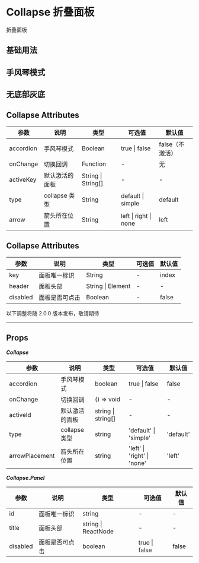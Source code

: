 # Collapse 折叠面板

折叠面板

## 基础用法


<DemoBasic />

## 手风琴模式


<DemoAccordion />

## 无底部灰底


<DemoNobottom />

## Collapse Attributes

| 参数      | 说明           | 类型               | 可选值                | 默认值          |
| --------- | -------------- | ------------------ | --------------------- | --------------- |
| accordion | 手风琴模式     | Boolean            | true \| false         | false（不激活） |
| onChange  | 切换回调       | Function           | -                     | 无              |
| activeKey | 默认激活的面板 | String \| String[] | -                     | -               |
| type      | collapse 类型  | String             | default \| simple     | default         |
| arrow     | 箭头所在位置   | String             | left \| right \| none | left            |

## Collapse Attributes

| 参数     | 说明           | 类型              | 可选值 | 默认值 |
| -------- | -------------- | ----------------- | ------ | ------ |
| key      | 面板唯一标识   | String            | -      | index  |
| header   | 面板头部       | String \| Element | -      | -      |
| disabled | 面板是否可点击 | Boolean           | -      | false  |

<div style={{ position: 'relative' }}>
  <span
    style={{
      position: 'absolute',
      background: '#fff',
      left: '50%',
      transform: ' translate(-50%,-50%)',
      fontSize: '18px',
      padding: 5,
      color: '#f63'
    }}
  >
    以下调整将随 2.0.0 版本发布，敬请期待
  </span>
  <hr style={{ marginTop: 50, marginBottom: 20, border: '0.5px dashed #c8c8c8' }} />
</div>

## Props

**_Collapse_**

| 参数           | 说明           | 类型               | 可选值                      | 默认值    |
| -------------- | -------------- | ------------------ | --------------------------- | --------- |
| accordion      | 手风琴模式     | boolean            | true \| false               | false     |
| onChange       | 切换回调       | () => void         | -                           | -         |
| activeId       | 默认激活的面板 | string \| string[] | -                           | -         |
| type           | collapse 类型  | string             | 'default' \| 'simple'       | 'default' |
| arrowPlacement | 箭头所在位置   | string             | 'left' \| 'right' \| 'none' | 'left'    |

**_Collapse.Panel_**

| 参数     | 说明           | 类型                | 可选值        | 默认值 |
| -------- | -------------- | ------------------- | ------------- | ------ |
| id       | 面板唯一标识   | string              | -             | -      |
| title    | 面板头部       | string \| ReactNode | -             | -      |
| disabled | 面板是否可点击 | boolean             | true \| false | false  |
